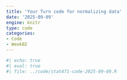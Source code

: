 ```yaml
---
title: 'Your Turn code for normalizing data'
date: '2025-09-09'
engine: knitr
type: code
categories:
- Code
- Week02
---
```


```r
#| echo: true
#| eval: true 
#| file: ../code/stat471-code-2025-09-09.R
```

